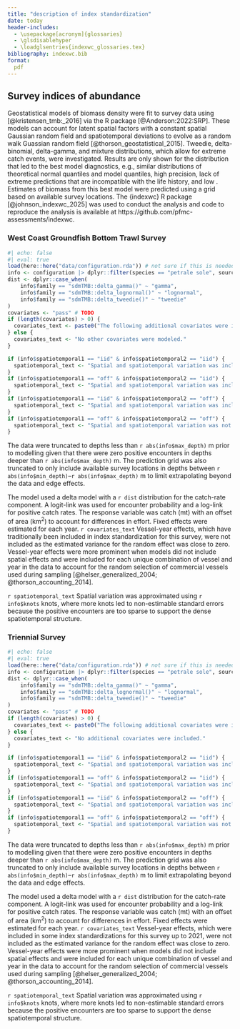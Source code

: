 ```yaml
---
title: "description of index standardization"
date: today
header-includes:
  - \usepackage[acronym]{glossaries}
  - \glsdisablehyper
  - \loadglsentries{indexwc_glossaries.tex}
bibliography: indexwc.bib
format:
  pdf
---
```



## Survey indices of abundance

Geostatistical models of biomass density were fit to survey data using \gls{tmb}
[@kristensen_tmb:_2016] via the R package \gls{sdmtmb} [@Anderson:2022:SRP].
These models can account for latent spatial factors with a constant spatial Gaussian random
field and spatiotemporal deviations to evolve as a random walk Guassian random
field [@thorson_geostatistical_2015]. Tweedie, delta-binomial, delta-gamma, and mixture distributions, which
allow for extreme catch events, were investigated. Results are only shown for
the distribution that led to the best model diagnostics, e.g., similar
distributions of theoretical normal quantiles and model quantiles, high
precision, lack of extreme predictions that are incompatible with the life
history, and low \gls{aic}. Estimates of biomass from this best model were
predicted using a grid based on available survey locations. The {indexwc} R 
package [@johnson_indexwc_2025] was used to conduct the analysis and code to
reproduce the analysis is available at
https://github.com/pfmc-assessments/indexwc.

### West Coast Groundfish Bottom Trawl Survey
<!-- ### \gls{s-wcgbt} -->
```r
#| echo: false 
#| eval: true 
load(here::here("data/configuration.rda")) # not sure if this is needed
info <- configuration |> dplyr::filter(species == "petrale sole", source == "NWFSC.Combo")
dist <- dplyr::case_when(
    info$family == "sdmTMB::delta_gamma()" ~ "gamma",
    info$family == "sdmTMB::delta_lognormal()" ~ "lognormal",
    info$family == "sdmTMB::delta_tweedie()" ~ "tweedie"
)
covariates <- "pass" # TODO
if (length(covariates) > 0) {
  covariates_text <- paste0("The following additional covariates were included: ", paste(covariates, collapse = ", "), ".")
} else {
  covariates_text <- "No other covariates were modeled."
}

if (info$spatiotemporal1 == "iid" & info$spatiotemporal2 == "iid") { 
  spatiotemporal_text <- "Spatial and spatiotemporal variation was included in the encounter probability and the positive catch rate model."
}
if (info$spatiotemporal1 == "off" & info$spatiotemporal2 == "iid") { 
  spatiotemporal_text <- "Spatial and spatiotemporal variation was included in the positive catch rate model but not the encounter probability."
}
if (info$spatiotemporal1 == "iid" & info$spatiotemporal2 == "off") { 
  spatiotemporal_text <- "Spatial and spatiotemporal variation was included in the encounter probability but not the positive catch rate model."
}
if (info$spatiotemporal1 == "off" & info$spatiotemporal2 == "off") { 
  spatiotemporal_text <- "Spatial and spatiotemporal variation was not included in the encounter probability or the positive catch rate model."
}

```

The data were truncated to depths less than `r abs(info$max_depth)` m prior to modelling given that there were zero positive encounters in depths deeper than `r abs(info$max_depth)` m. The prediction grid was also truncated to only include available survey locations in depths between `r abs(info$min_depth)`--`r abs(info$max_depth)` m to limit extrapolating beyond the data and edge effects.

The model used a delta model with a `r dist` distribution for the catch-rate component.
A logit-link was used for encounter probability and a log-link for positive catch rates.
The response variable was catch (mt) with an offset of area (km$^2$) to account for differences in effort. Fixed effects were estimated for each year.
`r covariates_text`
Vessel-year effects, which have traditionally been included in index standardization for this survey,
were not included as the estimated variance for the random effect was close to zero. Vessel-year effects
were more prominent when models did not include spatial effects and were included for each unique combination of
vessel and year in the data to account for the random selection of
commercial vessels used during sampling
[@helser_generalized_2004; @thorson_accounting_2014].

`r spatiotemporal_text` Spatial variation was approximated using `r info$knots` knots, where more knots led to non-estimable standard errors because the positive encounters are too sparse to support the dense spatiotemporal structure.

### Triennial Survey
<!-- ### \gls{s-tri} -->

```r
#| echo: false 
#| eval: true 
load(here::here("data/configuration.rda")) # not sure if this is needed
info <- configuration |> dplyr::filter(species == "petrale sole", source == "Triennial")
dist <- dplyr::case_when(
    info$family == "sdmTMB::delta_gamma()" ~ "gamma",
    info$family == "sdmTMB::delta_lognormal()" ~ "lognormal",
    info$family == "sdmTMB::delta_tweedie()" ~ "tweedie"
)
covariates <- "pass" # TODO
if (length(covariates) > 0) {
  covariates_text <- paste0("The following additional covariates were included: ", paste(covariates, collapse = ", "), ".")
} else {
  covariates_text <- "No additional covariates were included."
}

if (info$spatiotemporal1 == "iid" & info$spatiotemporal2 == "iid") { 
  spatiotemporal_text <- "Spatial and spatiotemporal variation was included in the encounter probability and the positive catch rate model."
}
if (info$spatiotemporal1 == "off" & info$spatiotemporal2 == "iid") { 
  spatiotemporal_text <- "Spatial and spatiotemporal variation was included in the positive catch rate model but not the encounter probability."
}
if (info$spatiotemporal1 == "iid" & info$spatiotemporal2 == "off") { 
  spatiotemporal_text <- "Spatial and spatiotemporal variation was included in the encounter probability but not the positive catch rate model."
}
if (info$spatiotemporal1 == "off" & info$spatiotemporal2 == "off") { 
  spatiotemporal_text <- "Spatial and spatiotemporal variation was not included in the encounter probability or the positive catch rate model."
}

```

The data were truncated to depths less than `r abs(info$max_depth)` m prior to modelling given that there were zero positive encounters in depths deeper than `r abs(info$max_depth)` m. The prediction grid was also truncated to only include available survey locations in depths between `r abs(info$min_depth)`--`r abs(info$max_depth)` m to limit extrapolating beyond the data and edge effects.

The model used a delta model with a `r dist` distribution for the catch-rate component.
A logit-link was used for encounter probability and a log-link for positive catch rates.
The response variable was catch (mt) with an offset of area (km$^2$) to account for differences in effort. Fixed effects were estimated for each year.
`r covariates_text`
Vessel-year effects, which were included in some index standardizations for this survey up to 2021,
were not included as the estimated variance for the random effect was close to zero. Vessel-year effects
were more prominent when models did not include spatial effects and were included for each unique combination of
vessel and year in the data to account for the random selection of
commercial vessels used during sampling
[@helser_generalized_2004; @thorson_accounting_2014].

`r spatiotemporal_text` Spatial variation was approximated using `r info$knots` knots, where more knots led to non-estimable standard errors because the positive encounters are too sparse to support the dense spatiotemporal structure.


